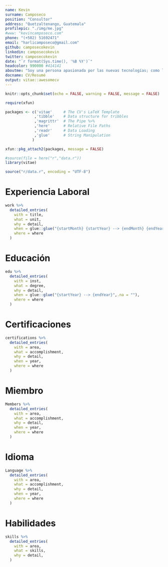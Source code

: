 ```yaml
--- 
name: Kevin 
surname: Camposeco
position: "Consultor"
address: "Quetzaltenango, Guatemala"
profilepic: "./img/me.jpg"
#www: "kevincamposeco.com"
phone: "(+502) 51692471"
email: "harlicamposeco@gmail.com"
github: camposecokevin
linkedin: camposecokevin
twitter: camposecokevin
date: "`r format(Sys.time(), '%B %Y')`"
headcolor: 990000 #414141
aboutme: "Soy una persona apasionada por las nuevas tecnologías; como la ciencia de los datos, y los mercados de capitales.  Me he trazado el objetivo de ser un CFO Data-Driven, para tomar decisiones basadas en datos y un CFA para tener habilidades internacionales para la gestión de cartera de inversiones."
docname: CV/Resumé
output: vitae::awesomecv
---
```



```r
knitr::opts_chunk$set(echo = FALSE, warning = FALSE, message = FALSE)

require(xfun)

packages <- c('vitae'     # The CV's LaTeX Template
             ,'tibble'    # Data structure for tribbles
             ,'magrittr'  # The Pipe %>%
             ,'here'      # Relative File Paths
             ,'readr'     # Data Loading
             ,'glue'      # String Manipulation
            )

xfun::pkg_attach2(packages, message = FALSE)

#source(file = here("r","data.r"))
library(vitae)
```

```r
source("r/data.r", encoding = "UTF-8")
```

# Experiencia Laboral
```r
work %>%
  detailed_entries(
    with = title,
    what = unit,
    why = detail,
    when = glue::glue("{startMonth} {startYear} --> {endMonth} {endYear}",.na = ""),
    where = where
  )

```

# Educación
```r

edu %>%
  detailed_entries(
    with = inst,
    what = degree,
    why = detail,
    when = glue::glue("{startYear} --> {endYear}",.na = ""),
    where = where
  )

```

# Certificaciones
```r
certifications %>%
  detailed_entries(
    with = area,
    what = accomplishment,
    why = detail,
    when = year,
    where = where
  )
```

# Miembro
```r
Members %>%
  detailed_entries(
    with = area,
    what = accomplishment,
    why = detail,
    when = year,
    where = where
  )
```


\pagebreak

# Idioma
```r
Language %>%
  detailed_entries(
    with = area,
    what = accomplishment,
    why = detail,
    when = year,
    where = where
  )
```



# Habilidades
```r
skills %>%
  detailed_entries(
    with = area,
    what = skills,
    why = detail,
  )
```
